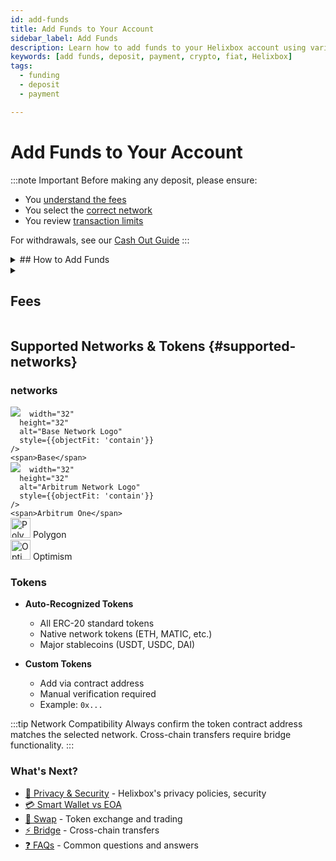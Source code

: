 ```yaml
---
id: add-funds
title: Add Funds to Your Account
sidebar_label: Add Funds
description: Learn how to add funds to your Helixbox account using various payment methods
keywords: [add funds, deposit, payment, crypto, fiat, Helixbox]
tags:
  - funding
  - deposit
  - payment

---
```



# Add Funds to Your Account

:::note Important
Before making any deposit, please ensure:
- You [understand the fees](#fees)
- You select the [correct network](#supported-networks)
- You review [transaction limits](#transaction-limits)

For withdrawals, see our [Cash Out Guide](./cash-out-crypto)
::: 

<details>
<summary>
## How to Add Funds
</summary>
<Tabs>
<TabItem value="crypto" label="Crypto Deposit" default>
  ![Crypto Deposit Interface](../assets/funding/receive.png)
  1. **Login**: Visit [https://helix.box/overview](https://helix.box/overview) using a desktop browser
  2. **Navigate to Receive**: Click the **Receive** button on the overview page, or go directly to [https://helix.box/receive](https://helix.box/receive)
  3. **Select Asset**: Choose cryptocurrency and confirm network compatibility
  4. **Copy Address**:  
    - Click the copy icon next to your wallet address
    - Alternatively, scan the QR code
  5. **Select Deposit Method**:  
    <Tabs>
      <TabItem value="exchange" label="Withdraw from Exchange">
        ![Withdraw from Exchange](../assets/funding/funding-exchange.png)
      </TabItem>  
       <TabItem value="web3-wallet" label="Transfer from Web3 Wallet">
         ![Transfer from Web3 Wallet](../assets/funding/funding-wallet.png)
      </TabItem>  
    </Tabs>
</TabItem>

<TabItem value="card" label="Card Payment">
  ### Coming Soon
  Currently only available through Coinbase integration

  :::tip
  Save your card securely for future purchases
  :::
</TabItem>

<TabItem value="bank" label="Bank Transfer">
  ### Coming Soon
  Currently only available through Coinbase integration
</TabItem>
</Tabs>

## Transaction Limits {#transaction-limits}

| Method  | Minimum     | Maximum          | Processing Time       |
|---------|-------------|------------------|-----------------------|
| Crypto  | Network Min | No Limit         | Network Congestion    |
| Card    | $20         | $5,000/day       | Instant               |
| Bank    | $100        | $50,000/day      | 1-3 business days     |
:::warning Security Best Practices
  - 🔒 Always double-check network and address before sending
  - 🔍 Verify first/last 5 characters of deposit addresses
  - 🌐 Confirm domain is [https://helix.box](https://helix.box)
  - 📧 Never share private keys or seed phrases
  - ⏱️ View real-time fee calculations before confirming
  - 📊 Track transactions through:
    1. **Blockchain Explorers** (via transaction hash)
    2. **Transaction History** (coming soon)
    3. **Email Alerts** (coming soon)
:::
</details>
<details>
<summary> 


## Fees
</summary>

- **Crypto Deposits**: Network fees only
- **Card Payments**: 2.5% processing fee
- **Bank Transfers**: Varies by region (0.5%-1.5%)
</details>



## Supported Networks & Tokens {#supported-networks}

### networks

<div style={{display: 'flex', flexDirection: 'column', gap: '12px', marginBottom: '24px'}}>
  <div style={{display: 'flex', alignItems: 'center', gap: '12px'}}>
    <img 
         src="https://helixbox-ui-dev.vercel.app/_next/image?url=https%3A%2F%2Fcoin-images.coingecko.com%2Fasset_platforms%2Fimages%2F131%2Flarge%2Fbase-network.png%3F1720533039&w=64&q=75&dpl=dpl_47wih5NBVEQx3mubAcjTSy18Q1AR" 

      width="32"
      height="32" 
      alt="Base Network Logo"
      style={{objectFit: 'contain'}}
    />
    <span>Base</span>
  </div>
  
  <div style={{display: 'flex', alignItems: 'center', gap: '12px'}}>
    <img 
         src="https://helixbox-ui-dev.vercel.app/_next/image?url=https%3A%2F%2Fcoin-images.coingecko.com%2Fasset_platforms%2Fimages%2F33%2Flarge%2FAO_logomark.png%3F1706606717&w=32&q=75&dpl=dpl_47wih5NBVEQx3mubAcjTSy18Q1AR" 

      width="32"
      height="32"
      alt="Arbitrum Network Logo"
      style={{objectFit: 'contain'}}
    />
    <span>Arbitrum One</span>
  </div>

  <div style={{display: 'flex', alignItems: 'center', gap: '12px'}}>
    <img 
src="https://helixbox-ui-dev.vercel.app/_next/image?url=https%3A%2F%2Fcoin-images.coingecko.com%2Fasset_platforms%2Fimages%2F15%2Flarge%2Fpolygon_pos.png%3F1706606645&w=64&q=75&dpl=dpl_47wih5NBVEQx3mubAcjTSy18Q1AR" 
      width="32"
      height="32"
      alt="Polygon Network Logo"
      style={{objectFit: 'contain'}}
    />
    <span>Polygon</span>
  </div>

  <div style={{display: 'flex', alignItems: 'center', gap: '12px'}}>
    <img 
    src="https://helixbox-ui-dev.vercel.app/_next/image?url=https%3A%2F%2Fcoin-images.coingecko.com%2Fasset_platforms%2Fimages%2F41%2Flarge%2Foptimism.png%3F1706606778&w=48&q=75&dpl=dpl_47wih5NBVEQx3mubAcjTSy18Q1AR"    
    width="32"
      height="32"
      alt="Optimism Network Logo"
      style={{objectFit: 'contain'}}
    />
    <span>Optimism</span>
  </div>
</div>


### Tokens
- **Auto-Recognized Tokens**
  - All ERC-20 standard tokens
  - Native network tokens (ETH, MATIC, etc.)
  - Major stablecoins (USDT, USDC, DAI)

- **Custom Tokens**
  - Add via contract address
  - Manual verification required
  - Example: `0x...` 

:::tip Network Compatibility
Always confirm the token contract address matches the selected network. Cross-chain transfers require bridge functionality.
:::

### What's Next?
- [🔐 Privacy & Security](/docs/introduction/privacy-security) - Helixbox's privacy policies, security
- [💳 Smart Wallet vs EOA](/docs/faqs/smart-wallet-faq)
- [🔄 Swap](/docs/swap) - Token exchange and trading
- [⚡ Bridge](/docs/bridge) - Cross-chain transfers
- [❓ FAQs](/docs/faqs/smart-wallet-faq) - Common questions and answers


